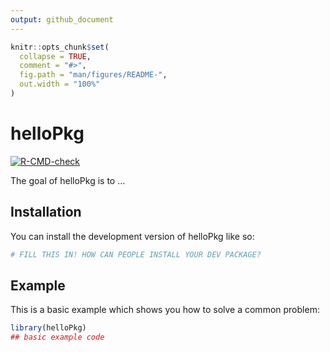 ```yaml
---
output: github_document
---
```


<!-- README.md is generated from README.Rmd. Please edit that file -->

```r
knitr::opts_chunk$set(
  collapse = TRUE,
  comment = "#>",
  fig.path = "man/figures/README-",
  out.width = "100%"
)
```

# helloPkg

<!-- badges: start -->

[![R-CMD-check](https://github.com/DarkirrSmart/helloPkg/actions/workflows/R-CMD-check.yaml/badge.svg)](https://github.com/DarkirrSmart/helloPkg/actions/workflows/R-CMD-check.yaml)

<!-- badges: end -->

The goal of helloPkg is to ...

## Installation

You can install the development version of helloPkg like so:

``` r
# FILL THIS IN! HOW CAN PEOPLE INSTALL YOUR DEV PACKAGE?
```

## Example

This is a basic example which shows you how to solve a common problem:

```r
library(helloPkg)
## basic example code
```
